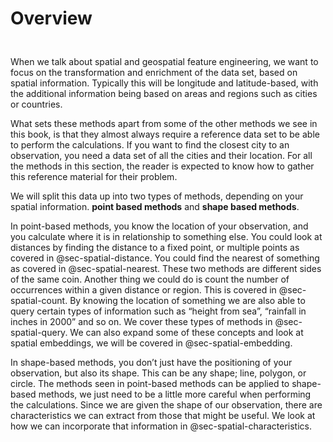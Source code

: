 # Overview {#sec-spatial}

::: {style="visibility: hidden; height: 0px;"}
## Overview
:::

When we talk about spatial and geospatial feature engineering, we want to focus on the transformation and enrichment of the data set, based on spatial information. Typically this will be longitude and latitude-based, with the additional information being based on areas and regions such as cities or countries.

What sets these methods apart from some of the other methods we see in this book, is that they almost always require a reference data set to be able to perform the calculations. If you want to find the closest city to an observation, you need a data set of all the cities and their location. For all the methods in this section, the reader is expected to know how to gather this reference material for their problem.

We will split this data up into two types of methods, depending on your spatial information. **point based methods** and **shape based methods**.

In point-based methods, you know the location of your observation, and you calculate where it is in relationship to something else. You could look at distances by finding the distance to a fixed point, or multiple points as covered in @sec-spatial-distance. You could find the nearest of something as covered in @sec-spatial-nearest. These two methods are different sides of the same coin. Another thing we could do is count the number of occurrences within a given distance or region. This is covered in @sec-spatial-count. By knowing the location of something we are also able to query certain types of information such as "height from sea", "rainfall in inches in 2000" and so on. We cover these types of methods in @sec-spatial-query. We can also expand some of these concepts and look at spatial embeddings, we will be covered in @sec-spatial-embedding.

In shape-based methods, you don't just have the positioning of your observation, but also its shape. This can be any shape; line, polygon, or circle. The methods seen in point-based methods can be applied to shape-based methods, we just need to be a little more careful when performing the calculations. Since we are given the shape of our observation, there are characteristics we can extract from those that might be useful. We look at how we can incorporate that information in @sec-spatial-characteristics.

